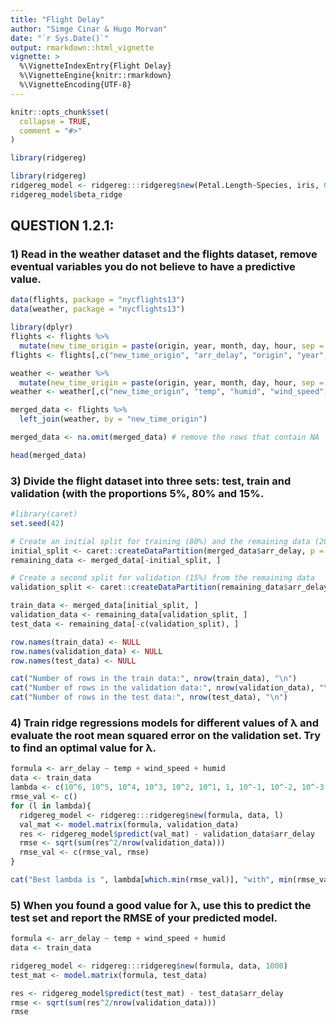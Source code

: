 ```yaml
---
title: "Flight Delay"
author: "Simge Cinar & Hugo Morvan"
date: "`r Sys.Date()`"
output: rmarkdown::html_vignette
vignette: >
  %\VignetteIndexEntry{Flight Delay}
  %\VignetteEngine{knitr::rmarkdown}
  %\VignetteEncoding{UTF-8}
---
```


```r
knitr::opts_chunk$set(
  collapse = TRUE,
  comment = "#>"
)
```

```r
library(ridgereg)
```

```r
library(ridgereg)
ridgereg_model <- ridgereg:::ridgereg$new(Petal.Length~Species, iris, 0.001)
ridgereg_model$beta_ridge
```

## QUESTION 1.2.1:

### 1) Read in the weather dataset and the flights dataset, remove eventual variables you do not believe to have a predictive value.
```r
data(flights, package = "nycflights13")
data(weather, package = "nycflights13")
```

```r
library(dplyr)
flights <- flights %>%
  mutate(new_time_origin = paste(origin, year, month, day, hour, sep = "_"))
flights <- flights[,c("new_time_origin", "arr_delay", "origin", "year", "month")]

weather <- weather %>%
  mutate(new_time_origin = paste(origin, year, month, day, hour, sep = "_"))
weather <- weather[,c("new_time_origin", "temp", "humid", "wind_speed", "pressure", "visib")]

merged_data <- flights %>%
  left_join(weather, by = "new_time_origin")

merged_data <- na.omit(merged_data) # remove the rows that contain NA
```

```r
head(merged_data)
```

### 3) Divide the flight dataset into three sets: test, train and validation (with the proportions 5%, 80% and 15%.
```r
#library(caret)
set.seed(42)

# Create an initial split for training (80%) and the remaining data (20%)
initial_split <- caret::createDataPartition(merged_data$arr_delay, p = 0.8, list = FALSE)
remaining_data <- merged_data[-initial_split, ]

# Create a second split for validation (15%) from the remaining data
validation_split <- caret::createDataPartition(remaining_data$arr_delay, p = 0.75, list = FALSE)

train_data <- merged_data[initial_split, ]
validation_data <- remaining_data[validation_split, ]
test_data <- remaining_data[-c(validation_split), ]

row.names(train_data) <- NULL
row.names(validation_data) <- NULL
row.names(test_data) <- NULL

cat("Number of rows in the train data:", nrow(train_data), "\n")
cat("Number of rows in the validation data:", nrow(validation_data), "\n")
cat("Number of rows in the test data:", nrow(test_data), "\n")
```

### 4) Train ridge regressions models for different values of λ and evaluate the root mean squared error on the validation set. Try to find an optimal value for λ.
```r
formula <- arr_delay ~ temp + wind_speed + humid
data <- train_data
lambda <- c(10^6, 10^5, 10^4, 10^3, 10^2, 10^1, 1, 10^-1, 10^-2, 10^-3, 10^-4, 10^-5, 10^-6)
rmse_val <- c()
for (l in lambda){
  ridgereg_model <- ridgereg:::ridgereg$new(formula, data, l)
  val_mat <- model.matrix(formula, validation_data)
  res <- ridgereg_model$predict(val_mat) - validation_data$arr_delay
  rmse <- sqrt(sum(res^2/nrow(validation_data)))
  rmse_val <- c(rmse_val, rmse)
}

cat("Best lambda is ", lambda[which.min(rmse_val)], "with", min(rmse_val), "RMSE")
```

### 5) When you found a good value for λ, use this to predict the test set and report the RMSE of your predicted model.
```r
formula <- arr_delay ~ temp + wind_speed + humid
data <- train_data

ridgereg_model <- ridgereg:::ridgereg$new(formula, data, 1000)
test_mat <- model.matrix(formula, test_data)

res <- ridgereg_model$predict(test_mat) - test_data$arr_delay
rmse <- sqrt(sum(res^2/nrow(validation_data)))
rmse
```









